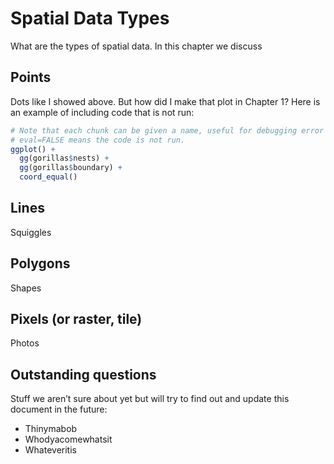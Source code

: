 # Spatial Data Types

What are the types of spatial data. In this chapter we discuss

## Points

Dots like I showed above.  But how did I make that plot in Chapter 1?  Here is an example of including code that is not run:

```r
# Note that each chunk can be given a name, useful for debugging error messages
# eval=FALSE means the code is not run.
ggplot() +
  gg(gorillas$nests) + 
  gg(gorillas$boundary) + 
  coord_equal()

```


## Lines

Squiggles

## Polygons

Shapes

## Pixels (or raster, tile)

Photos

## Outstanding questions

Stuff we aren't sure about yet but will try to find out and update this document in the future:

- Thinymabob
- Whodyacomewhatsit
- Whateveritis
